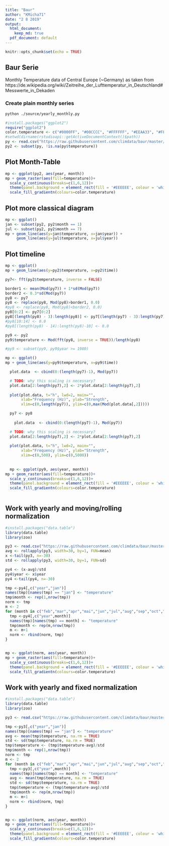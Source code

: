 ```yaml
---
title: "Baur"
author: "KMicha71"
date: "2 8 2019"
output:
  html_document: 
    keep_md: true
  pdf_document: default
---
```


```r
knitr::opts_chunk$set(echo = TRUE)
```

## Baur Serie


Monthly Temperature data of Central Europe (~Germany) as taken from
https://de.wikipedia.org/wiki/Zeitreihe_der_Lufttemperatur_in_Deutschland#Messwerte_in_Dekaden

### Create plain monthly series

```sh
python ./source/yearly_monthly.py
```

```r
#install.packages("ggplot2")
require("ggplot2")
color.temperature <- c("#0000FF", "#00CCCC", "#FFFFFF", "#EEAA33", "#FF5555")
#setwd(dirname(rstudioapi::getActiveDocumentContext()$path))
py <- read.csv("https://raw.githubusercontent.com/climdata/baur/master/csv/baur_monthly.csv", sep=",")
py2 <- subset(py, !is.na(py$temperature))
```

## Plot Month-Table

```r
mp <- ggplot(py2, aes(year, month))
mp + geom_raster(aes(fill=temperature))+
  scale_y_continuous(breaks=c(1,6,12))+
  theme(panel.background = element_rect(fill = '#EEEEEE', colour = 'white'), legend.position="right", text=element_text(size=14))+
  scale_fill_gradientn(colours=color.temperature)
```

## Plot more classical diagram

```r
mp <- ggplot()
jan <- subset(py2, py2$month == 1)
jul <- subset(py2, py2$month == 7)
mp + geom_line(aes(y=jan$temperature, x=jan$year)) + 
     geom_line(aes(y=jul$temperature, x=jul$year))
```

## Plot timeline

```r
mp <- ggplot()
mp + geom_line(aes(y=py2$temperature, x=py2$time)) 

py7<- fft(py2$temperature, inverse = FALSE)

border1 <- mean(Mod(py7)) + 1*sd(Mod(py7))
border2 <- 0.3*sd(Mod(py7))
py8 <- py7 
py8 <- replace(py8, Mod(py8)>border1, 0.0)
#py8 <- replace(py8, Mod(py8)<border2, 0.0)
py8[0:2] <- py7[0:2]
py8[(length(py8) - 3):length(py8)] <- py7[(length(py7) - 3):length(py7)]
#py8[10:14] <- 0.0
#py8[(length(py8) - 14):length(py8)-10] <- 0.0

py9 <- py2
py9$temperature <- Mod(fft(py8, inverse = TRUE))/length(py8)

#py9 <- subset(py9, py9$year >= 1980)

mp <- ggplot()
mp + geom_line(aes(y=py9$temperature, x=py9$time)) 

  plot.data  <- cbind(0:(length(py7)-1), Mod(py7))

  # TODO: why this scaling is necessary?
  plot.data[2:length(py7),2] <- 2*plot.data[2:length(py7),2] 
  
  plot(plot.data, t="h", lwd=2, main="", 
       xlab="Frequency (Hz)", ylab="Strength", 
       xlim=c(0,length(py7)), ylim=c(0,max(Mod(plot.data[,2]))))

  py7 <- py8
  
    plot.data  <- cbind(0:(length(py7)-1), Mod(py7))

  # TODO: why this scaling is necessary?
  plot.data[2:length(py7),2] <- 2*plot.data[2:length(py7),2] 
  
  plot(plot.data, t="h", lwd=2, main="", 
       xlab="Frequency (Hz)", ylab="Strength", 
       xlim=c(0,500), ylim=c(0,5000))
  
  
  mp <- ggplot(py9, aes(year, month))
mp + geom_raster(aes(fill=temperature))+
  scale_y_continuous(breaks=c(1,6,12))+
  theme(panel.background = element_rect(fill = '#EEEEEE', colour = 'white'), legend.position="right", text=element_text(size=14))+
  scale_fill_gradientn(colours=color.temperature)
  
```

## Work with yearly and moving/rolling normalization

```r
#install.packages("data.table")
library(data.table)
library(zoo)

py3 <- read.csv("https://raw.githubusercontent.com/climdata/baur/master/csv/baur_yearly.csv", sep=",")
avg <- rollapply(py3, width=30, by=1, FUN=mean)
x <-tail(py3, n=-30)
std <- rollapply(py3, width=30, by=1, FUN=sd)

py4 <- (x-avg)/std
py4$year <- x$year
py4 <-tail(py4, n=-30)

tmp <-py4[,c("year","jan")]
names(tmp)[names(tmp) == "jan"] <- "temperature"
tmp$month <- rep(1,nrow(tmp))
norm <- tmp
m <- 2
for (month in c("feb","mar","apr","mai","jun","jul","aug","sep","oct","nov","dec")) {
  tmp <-py4[,c("year",month)]
  names(tmp)[names(tmp) == month] <- "temperature"
  tmp$month <- rep(m,nrow(tmp))
  m <- m+1
  norm <- rbind(norm, tmp)
}


mp <- ggplot(norm, aes(year, month))
mp + geom_raster(aes(fill=temperature))+
  scale_y_continuous(breaks=c(1,6,12))+
  theme(panel.background = element_rect(fill = '#EEEEEE', colour = 'white'), legend.position="right", text=element_text(size=14))+
  scale_fill_gradientn(colours=color.temperature)

```



## Work with yearly and fixed normalization

```r
#install.packages("data.table")
library(data.table)
library(zoo)

py3 <- read.csv("https://raw.githubusercontent.com/climdata/baur/master/csv/baur_yearly.csv", sep=",")

tmp <-py3[,c("year","jan")]
names(tmp)[names(tmp) == "jan"] <- "temperature"
avg <- mean(tmp$temperature, na.rm = TRUE)
std <- sd(tmp$temperature, na.rm = TRUE)
tmp$temperature <- (tmp$temperature-avg)/std
tmp$month <- rep(1,nrow(tmp))
norm <- tmp
m <- 2
for (month in c("feb","mar","apr","mai","jun","jul","aug","sep","oct","nov","dec")) {
  tmp <-py3[,c("year",month)]
  names(tmp)[names(tmp) == month] <- "temperature"
  avg <- mean(tmp$temperature, na.rm = TRUE)
  std <- sd(tmp$temperature, na.rm = TRUE)
  tmp$temperature <- (tmp$temperature-avg)/std
  tmp$month <- rep(m,nrow(tmp))
  m <- m+1
  norm <- rbind(norm, tmp)
}


mp <- ggplot(norm, aes(year, month))
mp + geom_raster(aes(fill=temperature))+
  scale_y_continuous(breaks=c(1,6,12))+
  theme(panel.background = element_rect(fill = '#EEEEEE', colour = 'white'), legend.position="right", text=element_text(size=14))+
  scale_fill_gradientn(colours=color.temperature)

```
